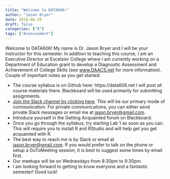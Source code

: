 ```yaml
---
title: "Welcome to DATA606!"
author: "Jason Bryer"
date: 2019-08-20
draft: false
categories: ["R"]
tags: ["Annoucement"]
---
```


Welcome to DATA606! My name is Dr. Jason Bryer and I will be your instructor for this semester. In addition to teaching this course, I am an Executive Director at Excelsior College where I am currently working on a Department of Education grant to develop a Diagnostic Assessment and Achievement of College Skills (see [www.DAACS.net](https://www.DAACS.net) for more information). Couple of important notes as you get started:

* The course syllabus is on Github here: https://data606.net I will post all course materials there. Blackboard will be used primarily for submitting assignments.
* [Join the Slack channel by clicking here](https://join.slack.com/t/data606fall2019/shared_invite/enQtNzE2NTc5NTMwMjExLTI5MGU3ZTNmZjcyZTNkNDhiOTZiNjY3YmI0N2NjOGNhZDM2ZWUxZTE0ZTdiNTNlN2JkMmFlMmQyNTdjYTEyYzY). This will be our primary mode of communication. For private communications, you can either send private Slack messages or email me at [jason.bryer@gmail.com](mailto:jason.bryer@gmail.com).
* Introduce yourself in the Getting Acquainted forum on Blackboard.
* Once you go through the syllabus, try starting Lab 1 as soon as you can. This will require you to install R and RStudio and will help get you get acquainted with R.
* The best way to reach me is by Slack or email at [jason.bryer@gmail.com](mailto:jason.bryer@gmail.com). If you would prefer to talk on the phone or setup a GoToMeeting session, it is best to suggest some times by email first.
* Our meetups will be on Wednesdays from 8:30pm to 9:30pm.
* I am looking forward to getting to know everyone and a fantastic semester! Good luck!


<!-- iframe width="560" height="315" src="https://www.youtube.com/embed/yIyferBnO24" frameborder="0" allow="accelerometer; autoplay; encrypted-media; gyroscope; picture-in-picture" allowfullscreen></iframe -->

<!-- iframe src="/slides/2019-01-24-Intro_to_Course.html#1" width="1024px" height="768px"  frameborder="0" allowfullscreen>
</iframe -->

